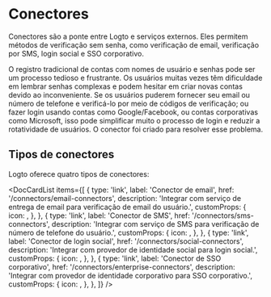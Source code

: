 
# Conectores

Conectores são a ponte entre Logto e serviços externos. Eles permitem métodos de verificação sem senha, como verificação de email, verificação por SMS, login social e SSO corporativo.

O registro tradicional de contas com nomes de usuário e senhas pode ser um processo tedioso e frustrante. Os usuários muitas vezes têm dificuldade em lembrar senhas complexas e podem hesitar em criar novas contas devido ao inconveniente. Se os usuários puderem fornecer seu email ou número de telefone e verificá-lo por meio de códigos de verificação; ou fazer login usando contas como Google/Facebook, ou contas corporativas como Microsoft, isso pode simplificar muito o processo de login e reduzir a rotatividade de usuários. O conector foi criado para resolver esse problema.

## Tipos de conectores

Logto oferece quatro tipos de conectores:

<DocCardList
  items={[
    {
      type: 'link',
      label: 'Conector de email',
      href: '/connectors/email-connectors',
      description: 'Integrar com serviço de entrega de email para verificação de email do usuário.',
      customProps: {
        icon: <Email />,
      },
    },
    {
      type: 'link',
      label: 'Conector de SMS',
      href: '/connectors/sms-connectors',
      description: 'Integrar com serviço de SMS para verificação de número de telefone do usuário.',
      customProps: {
        icon: <Mobile />,
      },
    },
    {
      type: 'link',
      label: 'Conector de login social',
      href: '/connectors/social-connectors',
      description: 'Integrar com provedor de identidade social para login social.',
      customProps: {
        icon: <Social />,
      },
    },
    {
      type: 'link',
      label: 'Conector de SSO corporativo',
      href: '/connectors/enterprise-connectors',
      description: 'Integrar com provedor de identidade corporativo para SSO corporativo.',
      customProps: {
        icon: <Enterprise />,
      },
    },
  ]}
/>
